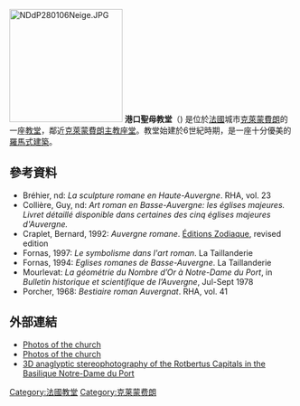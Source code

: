 [[Image:NDdP280106Neige.JPG|200px]]
'''港口聖母教堂'''（{{lang-fr|Basilica of Notre-Dame du Port}}) 是位於[[法國|法國]]城市[[克萊蒙費朗|克萊蒙費朗]]的一座[[教堂|教堂]]，鄰近[[克萊蒙費朗主教座堂|克萊蒙費朗主教座堂]]。教堂始建於6世紀時期，是一座十分優美的[[羅馬式建築|羅馬式建築]]。
== 參考資料 ==
* Bréhier, nd: ''La sculpture romane en Haute-Auvergne''. RHA, vol. 23
* Collière, Guy, nd: ''Art roman en Basse-Auvergne: les églises majeures. Livret détaillé disponible dans certaines des cinq églises majeures d'Auvergne.''
* Craplet, Bernard, 1992: ''Auvergne romane''.  [[Éditions_Zodiaque|Éditions Zodiaque]], revised edition
* Fornas, 1997: ''Le symbolisme dans l'art roman''. La Taillanderie
* Fornas, 1994: ''Eglises romanes de Basse-Auvergne''. La Taillanderie
* Mourlevat: ''La géométrie du Nombre d’Or à Notre-Dame du Port'', in ''Bulletin historique et scientifique de l’Auvergne'', Jul-Sept 1978
* Porcher, 1968: ''Bestiaire roman Auvergnat''. RHA, vol. 41
== 外部連結 ==
{{commonscat|Basilique Notre-Dame du Port (Clermont-Ferrand)|Basilica of Notre-Dame du Port}}
*[http://www.art-roman.net/ndport/ndport.htm Photos of the church] {{Wayback|url=http://www.art-roman.net/ndport/ndport.htm |date=20110521105040 }}
*[http://www.romanes.com/Clermont/ND_Port/ Photos of the church] {{Wayback|url=http://www.romanes.com/Clermont/ND_Port/ |date=20051128015934 }}
* [http://www.stereauvergne.fr/patrimoinebati/eglisesromanes/puydedome/notredameduport/ 3D anaglyptic stereophotography of the Rotbertus Capitals in the Basilique Notre-Dame du Port] {{Wayback|url=http://www.stereauvergne.fr/patrimoinebati/eglisesromanes/puydedome/notredameduport/ |date=20140324190722 }}
{{coord|45|46|50.5|N|3|5|22|E|region:FR_type:landmark_source:frwiki|display=title}}
[[Category:法國教堂|Category:法國教堂]]
[[Category:克莱蒙费朗|Category:克莱蒙费朗]]